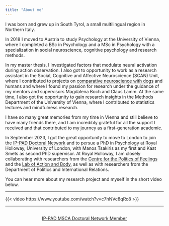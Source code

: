 ```yaml
---
title: "About me"
---
```


I was born and grew up in South Tyrol, a small multilingual region in Northern Italy. 

In 2018 I moved to Austria to study Psychology at the University of Vienna, where I completed a BSc in Psychology and a MSc in Psychology with a specialization in social neuroscience, cognitive psychology and research methods. 

In my master thesis, I investigated factors that modulate neural activation during action observation. I also got to opportunity to work as a research assistant in the Social, Cognitive and Affective Neuroscience (SCAN) Unit, where I contributed to projects on [comparative neuroscience with dogs](https://ccnu.univie.ac.at/) and humans and where I found my passion for research under the guidance of my mentors and supervisors Magdalena Boch and Claus Lamm. At the same time, I also got the opportunity to gain research insights in the Methods Department of the University of Vienna, where I contributed to statistics lectures and mindfulness research.

I have so many great memories from my time in Vienna and still believe to have many friends there, and I am incredibly grateful for all the support I received and that contributed to my journey as a first-generation academic.  

In September 2023, I got the great opportunity to move to London to join the [IP-PAD Doctoral Network](www.ippad.eu) and to persue a PhD in Psychology at Royal Holloway, University of London, with Manos Tsakiris as my first and Kaat Smets as second PhD supervisor. At Royal Holloway, I am closely collaborating with researchers from the [Centre for the Politics of Feelings](https://www.politics-of-feelings.com/) and the [Lab of Action and Body](https://twitter.com/labactionbody?lang=en), as well as with researchers from the Department of Politics and International Relations. 

You can hear more about my research project and myself in the short video below. 

----

{{< video https://www.youtube.com/watch?v=c7hNVc8qRc8 >}}

----

```{=html}
<div  style="margin: 30px; text-align: center;">
<a class="btn btn-primary" href="https://www.ippad.eu/" role="button" target="_blank" style="padding: 15px 30px;">IP-PAD MSCA Doctoral Network Member</a>
</div>
```